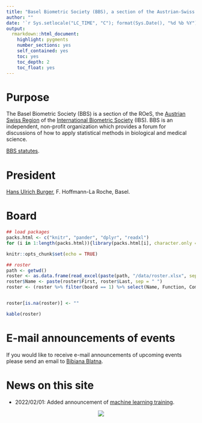 ```yaml
---
title: "Basel Biometric Society (BBS), a section of the Austrian-Swiss region of the international biometric society (ROeS)"
author: ""
date: '`r Sys.setlocale("LC_TIME", "C"); format(Sys.Date(), "%d %b %Y")`'
output: 
  rmarkdown::html_document:
    highlight: pygments
    number_sections: yes
    self_contained: yes
    toc: yes
    toc_depth: 2
    toc_float: yes
---
```


# Purpose

The Basel Biometric Society (BBS) is a section of the ROeS, the [Austrian Swiss Region](https://www.ibs-roes.org/) of the [International Biometric Society](https://www.biometricsociety.org/) (IBS). BBS is an independent, non-profit organization which provides a forum for discussions of how to apply statistical methods in biological and medical science.

[BBS statutes](data/BBS_Statutes.pdf).

# President

[Hans Ulrich Burger](mailto:hans_ulrich.burger@roche.com), F. Hoffmann-La Roche, Basel.

# Board

```r
## load packages
packs.html <- c("knitr", "pander", "dplyr", "readxl")
for (i in 1:length(packs.html)){library(packs.html[i], character.only = TRUE)}

knitr::opts_chunk$set(echo = TRUE)

## roster   
path <- getwd()
roster <- as.data.frame(read_excel(paste(path, "/data/roster.xlsx", sep = ""), col_types = NULL))
roster$Name <- paste(roster$First, roster$Last, sep = " ")
roster <- (roster %>% filter(board == 1) %>% select(Name, Function, Company) %>% arrange(Company))


roster[is.na(roster)] <- ""
```

```r
kable(roster)
```

# E-mail announcements of events

If you would like to receive e-mail announcements of upcoming events please send an email to [Bibiana Blatna](mailto:bibiana.blatna@novartis.com).

# News on this site

* 2022/02/01: Added announcement of [machine learning training](events_upcoming.html).

<center>![](bbs_logo.gif)</center>


